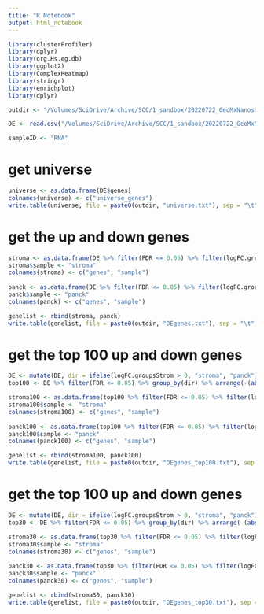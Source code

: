 ```yaml
---
title: "R Notebook"
output: html_notebook
---
```


```r
library(clusterProfiler)
library(dplyr)
library(org.Hs.eg.db)
library(ggplot2)
library(ComplexHeatmap)
library(stringr)
library(enrichplot)
library(dplyr)
```


```r
outdir <- "/Volumes/SciDrive/Archive/SCC/1_sandbox/20220722_GeoMxNanostring/1_GeneOntology/1_processGeneLists/outdir/"

DE <- read.csv("/Volumes/SciDrive/Archive/SCC/1_sandbox/20220722_GeoMxNanostring/1_GeneOntology/0_data/Nanostring_differentially_expressed_genes_edgeR.csv")

sampleID <- "RNA"
```

# get universe

```r
universe <- as.data.frame(DE$genes)
colnames(universe) <- c("universe_genes")
write.table(universe, file = paste0(outdir, "universe.txt"), sep = "\t", quote = FALSE, col.names = NA)
```

# get the up and down genes

```r
stroma <- as.data.frame(DE %>% filter(FDR <= 0.05) %>% filter(logFC.groupsStrom > 0) %>% pull(genes))
stroma$sample <- "stroma"
colnames(stroma) <- c("genes", "sample")
                     
panck <- as.data.frame(DE %>% filter(FDR <= 0.05) %>% filter(logFC.groupsStrom < 0) %>% pull(genes))
panck$sample <- "panck"
colnames(panck) <- c("genes", "sample")

genelist <- rbind(stroma, panck)
write.table(genelist, file = paste0(outdir, "DEgenes.txt"), sep = "\t", quote = FALSE, col.names = NA)
```

# get the top 100 up and down genes

```r
DE <- mutate(DE, dir = ifelse(logFC.groupsStrom > 0, "stroma", "panck"))
top100 <- DE %>% filter(FDR <= 0.05) %>% group_by(dir) %>% arrange(-(abs(logFC.groupsStrom))) %>% dplyr::slice(1:100, with_ties = FALSE)

stroma100 <- as.data.frame(top100 %>% filter(FDR <= 0.05) %>% filter(logFC.groupsStrom > 0) %>% pull(genes))
stroma100$sample <- "stroma"
colnames(stroma100) <- c("genes", "sample")
                     
panck100 <- as.data.frame(top100 %>% filter(FDR <= 0.05) %>% filter(logFC.groupsStrom < 0) %>% pull(genes))
panck100$sample <- "panck"
colnames(panck100) <- c("genes", "sample")

genelist <- rbind(stroma100, panck100)
write.table(genelist, file = paste0(outdir, "DEgenes_top100.txt"), sep = "\t", quote = FALSE, col.names = NA)
```

# get the top 100 up and down genes

```r
DE <- mutate(DE, dir = ifelse(logFC.groupsStrom > 0, "stroma", "panck"))
top30 <- DE %>% filter(FDR <= 0.05) %>% group_by(dir) %>% arrange(-(abs(logFC.groupsStrom))) %>% dplyr::slice(1:30, with_ties = FALSE)

stroma30 <- as.data.frame(top30 %>% filter(FDR <= 0.05) %>% filter(logFC.groupsStrom > 0) %>% pull(genes))
stroma30$sample <- "stroma"
colnames(stroma30) <- c("genes", "sample")
                     
panck30 <- as.data.frame(top30 %>% filter(FDR <= 0.05) %>% filter(logFC.groupsStrom < 0) %>% pull(genes))
panck30$sample <- "panck"
colnames(panck30) <- c("genes", "sample")

genelist <- rbind(stroma30, panck30)
write.table(genelist, file = paste0(outdir, "DEgenes_top30.txt"), sep = "\t", quote = FALSE, col.names = NA)
```

